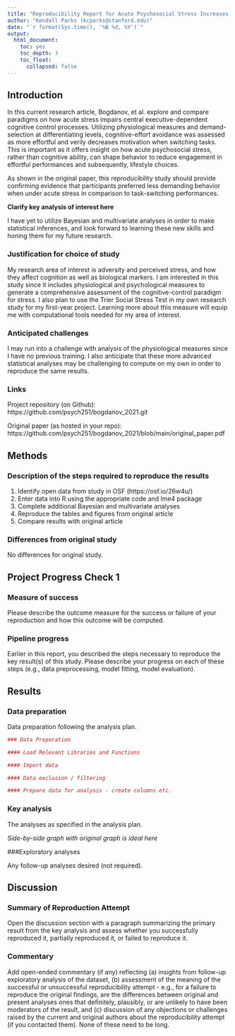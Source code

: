 ```yaml
---
title: "Reproducibility Report for Acute Psychosocial Stress Increases Cognitive-Effort Avoidance by Bogdanov, et al. (2021, Psychological Science)"
author: "Kendall Parks (kcparks@stanford.edu)"
date: "`r format(Sys.time(), '%B %d, %Y')`"
output:
  html_document:
    toc: yes
    toc_depth: 3
    toc_float:
      collapsed: false
---
```


<!-- Reproducibility reports should all use this template to standardize reporting across projects. These reports will be public supplementary materials that accompany the summary report(s) of the aggregate results. -->

## Introduction

In this current research article, Bogdanov, et al. explore and compare paradigms on how acute stress impairs central executive-dependent cognitive control processes. Utilizing physiological measures and demand-selection at differentiating levels, cognitive-effort avoidance was assessed as more effortful and verily decreases motivation when switching tasks. This is important as it offers insight on how acute psychosocial stress, rather than cognitive ability, can shape behavior to reduce engagement in effortful performances and subsequently, lifestyle choices.

As shown in the original paper, this reproducibility study should provide confirming evidence that participants preferred less demanding behavior when under acute stress in comparison to task-switching performances. 

**Clarify key analysis of interest here**  

I have yet to utilize Bayesian and multivariate analyses in order to make statistical inferences, and look forward to learning these new skills and honing them for my future research.

### Justification for choice of study

My research area of interest is adversity and perceived stress, and how they affect cognition as well as biological markers. I am interested in this study since it includes physiological and psychological measures to generate a comprehensive assessment of the cognitive-control paradigm for stress. I also plan to use the Trier Social Stress Test in my own research study for my first-year project. Learning more about this measure will equip me with computational tools needed for my area of interest.

### Anticipated challenges

I may run into a challenge with analysis of the physiological measures since I have no previous training. I also anticipate that these more advanced statistical analyses may be challenging to compute on my own in order to reproduce the same results. 

### Links

Project repository (on Github): https://github.com/psych251/bogdanov_2021.git

Original paper (as hosted in your repo): https://github.com/psych251/bogdanov_2021/blob/main/original_paper.pdf

## Methods

### Description of the steps required to reproduce the results

1.	Identify open data from study in OSF (https://osf.io/26w4u/)
2.	Enter data into R using the appropriate code and lme4 package 
3.	Complete additional Bayesian and multivariate analyses
4.	Reproduce the tables and figures from original article  
5.	Compare results with original article 

### Differences from original study

No differences for original study.

## Project Progress Check 1

### Measure of success

Please describe the outcome measure for the success or failure of your reproduction and how this outcome will be computed.


### Pipeline progress

Earlier in this report, you described the steps necessary to reproduce the key result(s) of this study. Please describe your progress on each of these steps (e.g., data preprocessing, model fitting, model evaluation).


## Results

### Data preparation

Data preparation following the analysis plan.
	
```r
### Data Preparation

#### Load Relevant Libraries and Functions

#### Import data

#### Data exclusion / filtering

#### Prepare data for analysis - create columns etc.
```

### Key analysis

The analyses as specified in the analysis plan.  

*Side-by-side graph with original graph is ideal here*

###Exploratory analyses

Any follow-up analyses desired (not required).  

## Discussion

### Summary of Reproduction Attempt

Open the discussion section with a paragraph summarizing the primary result from the key analysis and assess whether you successfully reproduced it, partially reproduced it, or failed to reproduce it.  

### Commentary

Add open-ended commentary (if any) reflecting (a) insights from follow-up exploratory analysis of the dataset, (b) assessment of the meaning of the successful or unsuccessful reproducibility attempt - e.g., for a failure to reproduce the original findings, are the differences between original and present analyses ones that definitely, plausibly, or are unlikely to have been moderators of the result, and (c) discussion of any objections or challenges raised by the current and original authors about the reproducibility attempt (if you contacted them).  None of these need to be long.
